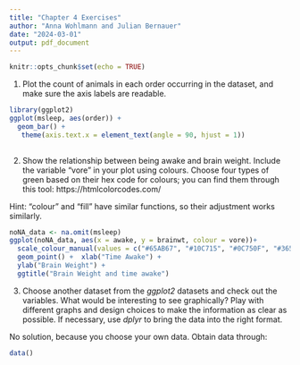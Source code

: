 ```yaml
---
title: "Chapter 4 Exercises"
author: "Anna Wohlmann and Julian Bernauer"
date: "2024-03-01"
output: pdf_document
---
```


```r
knitr::opts_chunk$set(echo = TRUE)
```

1) Plot the count of animals in each order occurring in the dataset, and make sure the axis labels are readable.
```r
library(ggplot2)
ggplot(msleep, aes(order)) + 
  geom_bar() +
   theme(axis.text.x = element_text(angle = 90, hjust = 1))
  
```

2) Show the relationship between being awake and brain weight.
Include the variable "vore" in your plot using colours.
Choose four types of green based on their hex code for colours;
you can find them through this tool: https://htmlcolorcodes.com/

Hint: "colour" and "fill" have similar functions, so their adjustment works similarly.

```r
noNA_data <- na.omit(msleep)
ggplot(noNA_data, aes(x = awake, y = brainwt, colour = vore))+
  scale_colour_manual(values = c("#65AB67", "#10C715", "#0C750F", "#365637")) + #you can choose different tones here
  geom_point() +  xlab("Time Awake") +
  ylab("Brain Weight") +
  ggtitle("Brain Weight and time awake")
```

3) Choose another dataset from the *ggplot2* datasets and check out the variables. What would be interesting to see graphically?
Play with different graphs and design choices to make the information as clear as possible.
If necessary, use *dplyr* to bring the data into the right format.

No solution, because you choose your own data.
Obtain data through:
```r
data()
```


